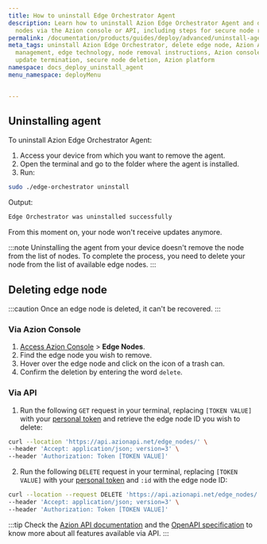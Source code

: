 ```yaml
---
title: How to uninstall Edge Orchestrator Agent
description: Learn how to uninstall Azion Edge Orchestrator Agent and delete edge
  nodes via the Azion console or API, including steps for secure node removal.
permalink: /documentation/products/guides/deploy/advanced/uninstall-agent/
meta_tags: uninstall Azion Edge Orchestrator, delete edge node, Azion API, edge node
  management, edge technology, node removal instructions, Azion console guide, system
  update termination, secure node deletion, Azion platform
namespace: docs_deploy_uninstall_agent
menu_namespace: deployMenu


---
```


## Uninstalling agent 

To uninstall Azion Edge Orchestrator Agent: 

1. Access your device from which you want to remove the agent. 
2. Open the terminal and go to the folder where the agent is installed. 
3. Run: 

```bash
sudo ./edge-orchestrator uninstall 
```

Output: 

```bash 
Edge Orchestrator was uninstalled successfully
```

From this moment on, your node won't receive updates anymore.

:::note 
Uninstalling the agent from your device doesn't remove the node from the list of nodes. To complete the process, you need to delete your node from the list of available edge nodes.
::: 


## Deleting edge node


:::caution 
Once an edge node is deleted, it can't be recovered.
::: 

### Via Azion Console

1. [Access Azion Console](/en/documentation/products/guides/how-to-access-rtm/) > **Edge Nodes**.
2. Find the edge node you wish to remove.
3. Hover over the edge node and click on the icon of a trash can. 
4. Confirm the deletion by entering the word `delete`. 

### Via API 

1. Run the following `GET` request in your terminal, replacing `[TOKEN VALUE]` with your [personal token](/en/documentation/products/guides/personal-tokens/) and retrieve the edge node ID you wish to delete:

```bash 
curl --location 'https://api.azionapi.net/edge_nodes/' \
--header 'Accept: application/json; version=3' \
--header 'Authorization: Token [TOKEN VALUE]'
```

2. Run the following `DELETE` request in your terminal, replacing `[TOKEN VALUE]` with your [personal token](/en/documentation/products/guides/personal-tokens/) and `:id` with the edge node ID:

```bash 
curl --location --request DELETE 'https://api.azionapi.net/edge_nodes/:id' \
--header 'Accept: application/json; version=3' \
--header 'Authorization: Token [TOKEN VALUE]'
```

:::tip
Check the [Azion API documentation](https://api.azion.com/) and the [OpenAPI specification](https://github.com/aziontech/azionapi-openapi/) to know more about all features available via API.
:::


